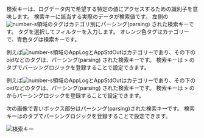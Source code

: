 <InDoc pages="log-search,aws-log-search">

検索キーは、ログデータ内で希望する特定の値にアクセスするための識別子を意味します。 検索キーに該当する実際のデータが検索値です。 左側の![number-s](/img/number-02.png)領域のタグはカテゴリ別にパーシング(parsing) された検索キーです。 タグを選択してフィルターを入力します。 <span class='logwr'>オレンジ色</span>タグはカテゴリーで、<span class='lowfg'>青色</span>タグは検索キーです。

</InDoc>

<InDoc pages='log-search'>

例えば![number-s](/img/number-02.png)領域の<span class='logwr'>AppLog</span>と<span class='logwr'>AppStdOut</span>はカテゴリーであり、その下の<span class='lowfg'>oid</span>などのタグは、パーシング(parsing) された検索キーです。 検索キーは<Cmdname sid="side_log" className="uitext" /> > <Cmdname sid="side_logSetting" className="uitext" />の<Cmdname sid="log_parser_setting" className="uitext" />タブでパーシングロジックを登録することで設定できます。 

</InDoc>

<InDoc pages='aws-log-search'>

例えば![number-s](/img/number-02.png)領域の<span class='logwr'>AppLog</span>と<span class='logwr'>AppStdOut</span>はカテゴリーであり、その下の<span class='lowfg'>oid</span>などのタグは、パーシング(parsing) された検索キーです。 検索キーは<Cmdname sid="side_management" className="uitext" /> > <Cmdname sid="side_logSetting" className="uitext" />の<Cmdname sid="log_parser_setting" className="uitext" />からパーシングロジックを登録することで設定できます。

</InDoc>

<InDoc pages="log-lt,aws-log-lt">

次の画像で青いボックス部分はパーシング(parsing)された検索キーです。 検索キーは<Cmdname sid="side_logSetting" className="uitext" />の<Cmdname sid="log_parser_setting" className="uitext" />タブでパーシングロジックを登録することで設定できます。

![検索キー](https://img.whatap.io/media/images/livetail_007_parsed_key.png)

</InDoc>
